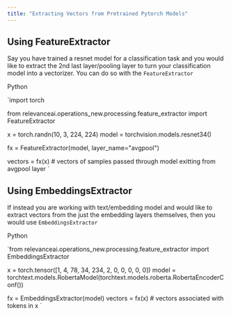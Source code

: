 ```yaml
---
title: "Extracting Vectors from Pretrained Pytorch Models"
---
```


## Using FeatureExtractor

Say you have trained a resnet model for a classification task and you would like to extract the 2nd last layer/pooling layer to turn your classification model into a vectorizer. You can do so with the `FeatureExtractor`

Python

`import torch

from relevanceai.operations_new.processing.feature_extractor import FeatureExtractor

x = torch.randn(10, 3, 224, 224)
model = torchvision.models.resnet34()

fx = FeatureExtractor(model, layer_name="avgpool")

vectors = fx(x) # vectors of samples passed through model exitting from avgpool layer
`

## Using EmbeddingsExtractor

If instead you are working with text/embedding model and would like to extract vectors from the just the embedding layers themselves, then you would use `EmbeddingsExtractor`

Python

`from relevanceai.operations_new.processing.feature_extractor import EmbeddingsExtractor

x = torch.tensor([1, 4, 78, 34, 234, 2, 0, 0, 0, 0, 0])
model = torchtext.models.RobertaModel(torchtext.models.roberta.RobertaEncoderConf())

fx = EmbeddingsExtractor(model)
vectors = fx(x) # vectors associated with tokens in x
`